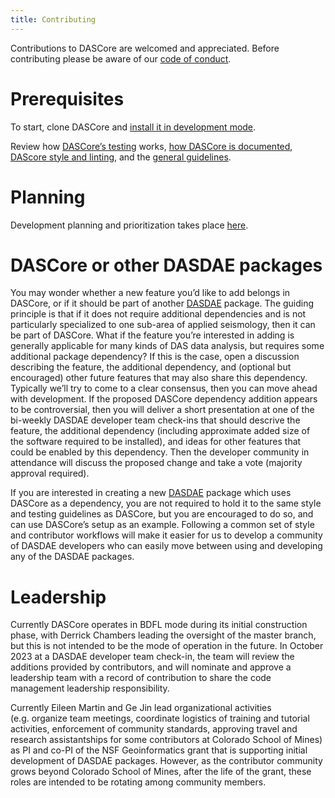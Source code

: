 ```yaml
---
title: Contributing
---
```


Contributions to DASCore are welcomed and appreciated. Before contributing
please be aware of our [code of conduct](code_of_conduct.qmd).

# Prerequisites

To start, clone DASCore and [install it in development mode](dev_install.qmd).

Review how [DASCore's testing](testing.qmd) works, [how DASCore is documented](documentation.qmd),
[DAScore style and linting](style_and_linting.qmd), and the [general guidelines](general_guidelines.qmd).



# Planning

Development planning and prioritization takes place [here](https://github.com/DASDAE/dascore/projects/2).

# DASCore or other DASDAE packages

You may wonder whether a new feature you'd like to add belongs in DASCore, or if it should be
part of another [DASDAE](https://github.com/DASDAE) package. The guiding principle is that
if it does not require additional dependencies and is not particularly specialized to
one sub-area of applied seismology, then it can be part of DASCore. What if the feature
you're interested in adding is generally applicable for many kinds of DAS data analysis, but
requires some additional package dependency? If this is the case, open a discussion describing
the feature, the additional dependency, and (optional but encouraged) other future
features that may also share this dependency. Typically we'll try to come to a clear consensus, then you can
move ahead with development. If the proposed DASCore dependency addition appears to be controversial, then you will
deliver a short presentation at one of the bi-weekly DASDAE developer team check-ins that should
descrive the feature, the additional dependency (including approximate added size of the software
required to be installed), and ideas for other features that could be enabled by this dependency.
Then the developer community in attendance will discuss the proposed change and take a vote (majority
approval required).

If you are interested in creating a new [DASDAE](https://github.com/DASDAE) package which uses
DASCore as a dependency, you are not required to hold it to the same style and testing guidelines
as DASCore, but you are encouraged to do so, and can use DASCore's setup as an example. Following
a common set of style and contributor workflows will make it easier for us to develop a
community of DASDAE developers who can easily move between using and developing any of the
DASDAE packages.

# Leadership

Currently DASCore operates in BDFL mode during its initial construction phase,
with Derrick Chambers leading the oversight of the master branch, but this is
not intended to be the mode of operation in the future. In October 2023 at a
DASDAE developer team check-in, the team will review the additions provided by
contributors, and will nominate and approve a leadership team with a record of
contribution to share the code management leadership responsibility.

Currently Eileen Martin and Ge Jin lead organizational activities (e.g. organize
team meetings, coordinate logistics of training and tutorial activities, enforcement
of community standards, approving travel and research assistantships for some contributors
at Colorado School of Mines) as PI and co-PI of the NSF Geoinformatics grant that is
supporting initial development of DASDAE packages. However, as the contributor
community grows beyond Colorado School of Mines, after the life of the grant, these
roles are intended to be rotating among community members.

